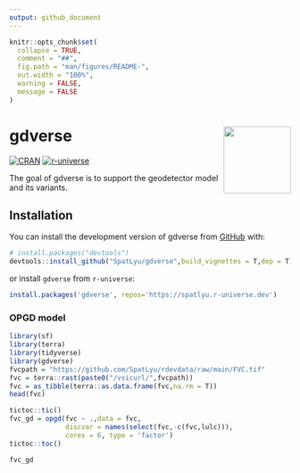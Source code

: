 ```yaml
---
output: github_document
---
```


<!-- README.md is generated from README.Rmd. Please edit that file -->

```r
knitr::opts_chunk$set(
  collapse = TRUE,
  comment = "##",
  fig.path = "man/figures/README-",
  out.width = "100%",
  warning = FALSE,
  message = FALSE
)
```

# gdverse <img src="man/figures/logo.png" align="right" height="120"/>

<!-- badges: start -->
[![CRAN](https://www.r-pkg.org/badges/version/gdverse)](https://CRAN.R-project.org/package=gdverse)
[![r-universe](https://spatlyu.r-universe.dev/badges/gdverse)](https://spatlyu.r-universe.dev/gdverse)
<!-- badges: end -->

The goal of gdverse is to support the geodetector model and its variants.

## Installation

You can install the development version of gdverse from [GitHub](https://github.com/SpatLyu/gdverse) with:

``` r
# install.packages("devtools")
devtools::install_github("SpatLyu/gdverse",build_vignettes = T,dep = T)
```

or install `gdverse` from `r-universe`:

```r
install.packages('gdverse', repos='https://spatlyu.r-universe.dev')
```

### OPGD model

```r
library(sf)
library(terra)
library(tidyverse)
library(gdverse)
fvcpath = "https://github.com/SpatLyu/rdevdata/raw/main/FVC.tif"
fvc = terra::rast(paste0("/vsicurl/",fvcpath))
fvc = as_tibble(terra::as.data.frame(fvc,na.rm = T))
head(fvc)
```

```r
tictoc::tic()
fvc_gd = opgd(fvc ~ .,data = fvc,
              discvar = names(select(fvc,-c(fvc,lulc))),
              cores = 6, type = 'factor')
tictoc::toc()
```

```r
fvc_gd
```
